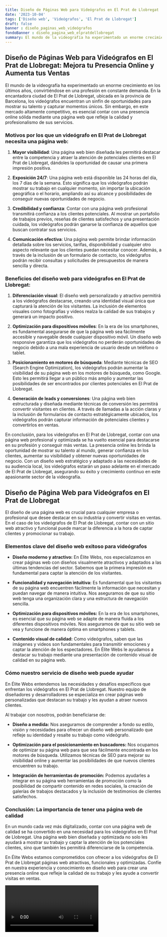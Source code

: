 ```yaml
---
title: Diseño de Páginas Web para Videógrafos en El Prat de Llobregat
date: '2023-10-04'
tags: ['Diseño web', 'Videógrafos', 'El Prat de Llobregat']
draft: false
banner : diseño_paginas_web_videógrafos
fondoBanner : diseño_pagina_web_elpratdellobregat
summary: El mundo de la videografía ha experimentado un enorme crecimiento en los últimos años, convirtiéndose en una profesión en constante demanda. En la encantadora ciudad de El Prat de Llobregat, ubicada en la provincia de Barcelona, los videógrafos encuentran un sinfín de oportunidades para mostrar su talento y capturar momentos únicos. Sin embargo, en este mercado altamente competitivo, es esencial contar con una presencia online sólida mediante una página web que refleje la calidad y profesionalismo de sus servicios.
---
```


## Diseño de Páginas Web para Videógrafos en El Prat de Llobregat: Mejora tu Presencia Online y Aumenta tus Ventas

El mundo de la videografía ha experimentado un enorme crecimiento en los últimos años, convirtiéndose en una profesión en constante demanda. En la encantadora ciudad de El Prat de Llobregat, ubicada en la provincia de Barcelona, los videógrafos encuentran un sinfín de oportunidades para mostrar su talento y capturar momentos únicos. Sin embargo, en este mercado altamente competitivo, es esencial contar con una presencia online sólida mediante una página web que refleje la calidad y profesionalismo de sus servicios.

### Motivos por los que un videógrafo en El Prat de Llobregat necesita una página web:

1. **Mayor visibilidad**: Una página web bien diseñada les permitirá destacar entre la competencia y atraer la atención de potenciales clientes en El Prat de Llobregat, dándoles la oportunidad de causar una primera impresión positiva.

2. **Exposición 24/7**: Una página web está disponible las 24 horas del día, los 7 días de la semana. Esto significa que los videógrafos podrán mostrar su trabajo en cualquier momento, sin importar la ubicación geográfica o el horario, ampliando así su alcance y posibilidades de conseguir nuevas oportunidades de negocio.

3. **Credibilidad y confianza**: Contar con una página web profesional transmitirá confianza a los clientes potenciales. Al mostrar un portafolio de trabajos previos, reseñas de clientes satisfechos y una presentación cuidada, los videógrafos podrán ganarse la confianza de aquellos que buscan contratar sus servicios.

4. **Comunicación efectiva**: Una página web permite brindar información detallada sobre los servicios, tarifas, disponibilidad y cualquier otro aspecto relevante que los clientes puedan necesitar conocer. Además, a través de la inclusión de un formulario de contacto, los videógrafos podrán recibir consultas y solicitudes de presupuestos de manera sencilla y directa.

### Beneficios del diseño web para videógrafos en El Prat de Llobregat:

1. **Diferenciación visual**: El diseño web personalizado y atractivo permitirá a los videógrafos destacarse, creando una identidad visual única que capturará la atención de los visitantes. La inclusión de elementos visuales como fotografías y videos realza la calidad de sus trabajos y generará un impacto positivo.

2. **Optimización para dispositivos móviles**: En la era de los smartphones, es fundamental asegurarse de que la página web sea fácilmente accesible y navegable desde cualquier dispositivo móvil. Un diseño web responsive garantiza que los videógrafos no perderán oportunidades de negocio debido a una mala experiencia de usuario desde un teléfono o tablet.

3. **Posicionamiento en motores de búsqueda**: Mediante técnicas de SEO (Search Engine Optimization), los videógrafos podrán aumentar la visibilidad de su página web en los motores de búsqueda, como Google. Esto les permitirá llegar a un público más amplio y aumentar las posibilidades de ser encontrados por clientes potenciales en El Prat de Llobregat.

4. **Generación de leads y conversiones**: Una página web bien estructurada y diseñada mediante técnicas de conversión les permitirá convertir visitantes en clientes. A través de llamadas a la acción claras y la inclusión de formularios de contacto estratégicamente ubicados, los videógrafos podrán capturar información de potenciales clientes y convertirlos en ventas.

En conclusión, para los videógrafos en El Prat de Llobregat, contar con una página web profesional y optimizada se ha vuelto esencial para destacarse en su profesión y conseguir más ventas. La presencia online les brinda la oportunidad de mostrar su talento al mundo, generar confianza en los clientes, aumentar su visibilidad y obtener nuevas oportunidades de negocio. Con un diseño web estratégico y adaptado a las necesidades de su audiencia local, los videógrafos estarán un paso adelante en el mercado de El Prat de Llobregat, asegurando su éxito y crecimiento continuo en este apasionante sector de la videografía.

<GifSeo />

<Cta />

## Diseño de Página Web para Videógrafos en El Prat de Llobregat

El diseño de una página web es crucial para cualquier empresa o profesional que desee destacar en su industria y convertir visitas en ventas. En el caso de los videógrafos de El Prat de Llobregat, contar con un sitio web atractivo y funcional puede marcar la diferencia a la hora de captar clientes y promocionar su trabajo.

### Elementos clave del diseño web exitoso para videógrafos

- **Diseño moderno y atractivo:** En Élite Webs, nos especializamos en crear páginas web con diseños visualmente atractivos y adaptados a las últimas tendencias del sector. Sabemos que la primera impresión es fundamental para captar la atención de los visitantes.

- **Funcionalidad y navegación intuitiva:** Es fundamental que los visitantes de su página web encuentren fácilmente la información que necesitan y puedan navegar de manera intuitiva. Nos aseguramos de que su sitio web tenga una organización clara y una estructura de navegación sencilla.

- **Optimización para dispositivos móviles:** En la era de los smartphones, es esencial que su página web se adapte de manera fluida a los diferentes dispositivos móviles. Nos aseguramos de que su sitio web se vea y funcione de manera óptima en smartphones y tablets.

- **Contenido visual de calidad:** Como videógrafos, saben que las imágenes y videos son fundamentales para transmitir emociones y captar la atención de los espectadores. En Élite Webs le ayudamos a destacar su trabajo mediante una presentación de contenido visual de calidad en su página web.

### Cómo nuestro servicio de diseño web puede ayudar

En Élite Webs entendemos las necesidades y desafíos específicos que enfrentan los videógrafos en El Prat de Llobregat. Nuestro equipo de diseñadores y desarrolladores se especializa en crear páginas web personalizadas que destacan su trabajo y les ayudan a atraer nuevos clientes.

Al trabajar con nosotros, podrán beneficiarse de:

- **Diseño a medida:** Nos aseguramos de comprender a fondo su estilo, visión y necesidades para ofrecer un diseño web personalizado que refleje su identidad y resalte su trabajo como videógrafo.

- **Optimización para el posicionamiento en buscadores:** Nos ocupamos de optimizar su página web para que sea fácilmente encontrada en los motores de búsqueda. Utilizamos técnicas de SEO para mejorar su visibilidad online y aumentar las posibilidades de que nuevos clientes encuentren su trabajo.

- **Integración de herramientas de promoción:** Podemos ayudarles a integrar en su página web herramientas de promoción como la posibilidad de compartir contenido en redes sociales, la creación de galerías de trabajos destacados y la inclusión de testimonios de clientes satisfechos.

### Conclusión: La importancia de tener una página web de calidad

En un mundo cada vez más digitalizado, contar con una página web de calidad se ha convertido en una necesidad para los videógrafos en El Prat de Llobregat. Una página web bien diseñada y optimizada no solo les ayudará a mostrar su trabajo y captar la atención de los potenciales clientes, sino que también les permitirá diferenciarse de la competencia.

En Élite Webs estamos comprometidos con ofrecer a los videógrafos de El Prat de Llobregat páginas web atractivas, funcionales y optimizadas. Confíe en nuestra experiencia y conocimiento en diseño web para crear una presencia online que refleje la calidad de su trabajo y les ayude a convertir visitas en ventas.

<Video />

<CtaBot job='Videógrafos' city='El Prat de Llobregat'/>

<Gmaps query='El Prat de Llobregat+españa+maps' />